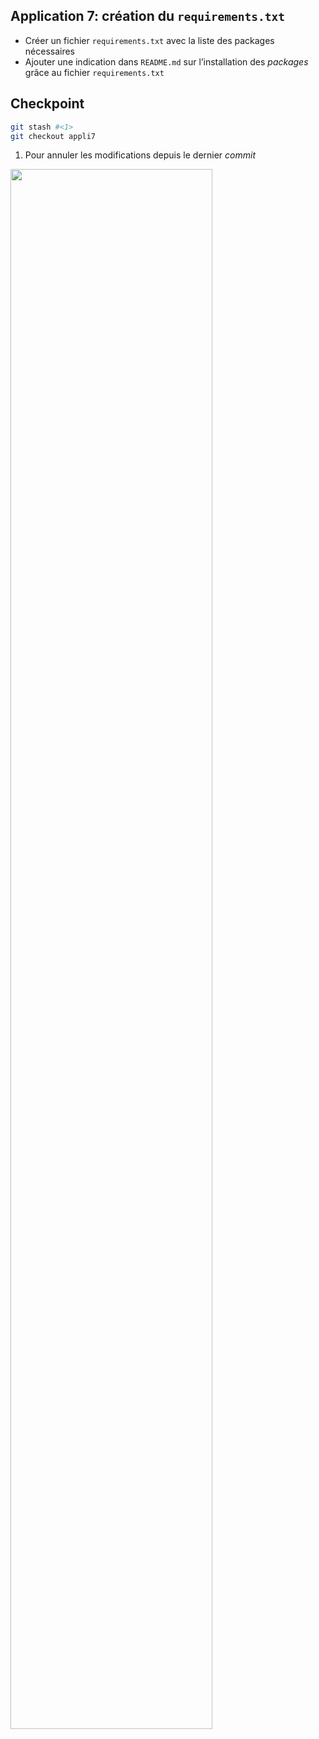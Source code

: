 ::: {.callout-tip}

## Application 7: création du `requirements.txt`

- Créer un fichier `requirements.txt` avec la liste des packages nécessaires
- Ajouter une indication dans `README.md` sur l'installation des _packages_ grâce au fichier `requirements.txt` 
:::

::: {.callout-caution collapse="true"}
## Checkpoint

```.bash
git stash #<1>
git checkout appli7
```
1. Pour annuler les modifications depuis le dernier _commit_


![](/checkpoint.jpg){width=80% fig-align="center"}

:::
